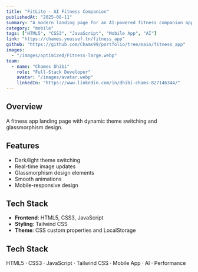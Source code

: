 ```yaml
---
title: "FitLite - AI Fitness Companion"
publishedAt: "2025-08-11"
summary: "A modern landing page for an AI-powered fitness companion app featuring dynamic theme switching and smooth animations."
category: "mobile"
tags: ["HTML5", "CSS3", "JavaScript", "Mobile App", "AI"]
link: "https://chames.youssef.tn/fitness_app"
github: "https://github.com/Chams99/portfolio/tree/main/fitness_app"
images:
  - "/images/optimized/Fitness-large.webp"
team:
  - name: "Chames Dhibi"
    role: "Full-Stack Developer"
    avatar: "/images/avatar.webp"
    linkedIn: "https://www.linkedin.com/in/dhibi-chams-827146344/"
---
```


## Overview

A fitness app landing page with dynamic theme switching and glassmorphism design.

## Features

- Dark/light theme switching
- Real-time image updates
- Glassmorphism design elements
- Smooth animations
- Mobile-responsive design

## Tech Stack

- **Frontend**: HTML5, CSS3, JavaScript
- **Styling**: Tailwind CSS
- **Theme**: CSS custom properties and LocalStorage


## Tech Stack

HTML5 · CSS3 · JavaScript · Tailwind CSS · Mobile App · AI · Performance

